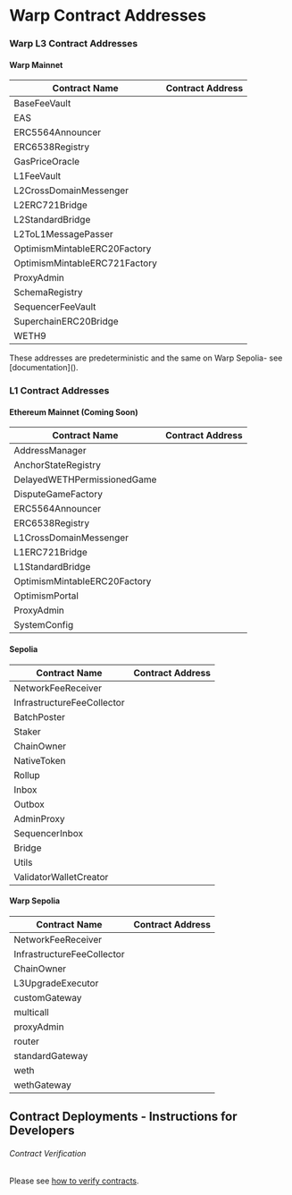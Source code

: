 
# Warp Contract Addresses

### Warp L3 Contract Addresses

#### Warp Mainnet

| Contract Name                 | Contract Address                                                                                                                                             |
| ----------------------------- | ------------------------------------------------------------------------------------------------------------------------------------------------------------ |
| BaseFeeVault                  | <CopyableCode code="(Coming Soon)" href="" /> |
| EAS                           | <CopyableCode code="(Coming Soon)" href="" /> |
| ERC5564Announcer              | <CopyableCode code="(Coming Soon)" href="" /> |
| ERC6538Registry               | <CopyableCode code="(Coming Soon)" href="" /> |
| GasPriceOracle                | <CopyableCode code="(Coming Soon)" href="" /> |
| L1FeeVault                    | <CopyableCode code="(Coming Soon)" href="" /> |
| L2CrossDomainMessenger        | <CopyableCode code="(Coming Soon)" href="" /> |
| L2ERC721Bridge                | <CopyableCode code="(Coming Soon)" href="" /> |
| L2StandardBridge              | <CopyableCode code="(Coming Soon)" href="" /> |
| L2ToL1MessagePasser           | <CopyableCode code="(Coming Soon)" href="" /> |
| OptimismMintableERC20Factory  | <CopyableCode code="(Coming Soon)" href="" /> |
| OptimismMintableERC721Factory | <CopyableCode code="(Coming Soon)" href="" /> |
| ProxyAdmin                    | <CopyableCode code="(Coming Soon)" href="" /> |
| SchemaRegistry                | <CopyableCode code="0(Coming Soon)" href="" /> |
| SequencerFeeVault             | <CopyableCode code="(Coming Soon)" href="" /> |
| SuperchainERC20Bridge         | <CopyableCode code="(Coming Soon)" href="" /> |
| WETH9                         | <CopyableCode code="(Coming Soon)" href="" /> |

<Callout type="info" emoji="ℹ️">
  These addresses are predeterministic and the same on Warp Sepolia- see
  [documentation]().
</Callout>

### L1 Contract Addresses

#### Ethereum Mainnet (Coming Soon)

| Contract Name                | Contract Address                                                                                                                                        |
| ---------------------------- | ------------------------------------------------------------------------------------------------------------------------------------------------------- |
| AddressManager               | <CopyableCode code="(Coming Soon)" href="(Coming Soon)" /> |
| AnchorStateRegistry          | <CopyableCode code="(Coming Soon)" href="https://eth.blockscout.com/address/0xde744491bcf6b2dd2f32146364ea1487d75e2509" /> |
| DelayedWETHPermissionedGame  | <CopyableCode code="(Coming Soon)" href="(Coming Soon)" /> |
| DisputeGameFactory           | <CopyableCode code="(Coming Soon)" href="https://eth.blockscout.com/address/0x10d7b35078d3baabb96dd45a9143b94be65b12cd" /> |
| ERC5564Announcer             | <CopyableCode code="(Coming Soon)" href="https://eth.blockscout.com/address/0x55649E01B5Df198D18D95b5cc5051630cfD45564" /> |
| ERC6538Registry              | <CopyableCode code="(Coming Soon)" href="https://eth.blockscout.com/address/0x6538E6bf4B0eBd30A8Ea093027Ac2422ce5d6538" /> |
| L1CrossDomainMessenger       | <CopyableCode code="(Coming Soon)" href="https://eth.blockscout.com/address/0x69d3cf86b2bf1a9e99875b7e2d9b6a84426c171f" /> |
| L1ERC721Bridge               | <CopyableCode code="(Coming Soon)" href="https://eth.blockscout.com/address/0x661235a238b11191211fa95d4dd9e423d521e0be" /> |
| L1StandardBridge             | <CopyableCode code="(Coming Soon)" href="https://eth.blockscout.com/address/0x88ff1e5b602916615391f55854588efcbb7663f0" /> |
| OptimismMintableERC20Factory | <CopyableCode code="(Coming Soon)" href="https://eth.blockscout.com/address/0xa8b389a82e088b164cd03230e900980cced34d29" /> |
| OptimismPortal               | <CopyableCode code="(Coming Soon)" href="https://eth.blockscout.com/address/0x5d66c1782664115999c47c9fa5cd031f495d3e4f" /> |
| ProxyAdmin                   | <CopyableCode code="(Coming Soon)" href="https://eth.blockscout.com/address/0xd56045E68956FCe2576E680c95a4750cf8241f79" /> |
| SystemConfig                 | <CopyableCode code="0(Coming Soon)" href="https://eth.blockscout.com/address/0x62c0a111929fa32cec2f76adba54c16afb6e8364" /> |

#### Sepolia

| Contract Name                | Contract Address                                                                                                                                                |
| ---------------------------- | --------------------------------------------------------------------------------------------------------------------------------------------------------------- |
| NetworkFeeReceiver           | <CopyableCode code="0x252431e84d5e22435a0c833c2220770c52f59633" href="https://sepolia.etherscan.io/address/0x252431e84d5e22435a0c833c2220770c52f59633" /> |
| InfrastructureFeeCollector   | <CopyableCode code="i0x252431e84d5e22435a0c833c2220770c52f59633" href="https://sepolia.etherscan.io/address/0x252431e84d5e22435a0c833c2220770c52f59633" /> |
| BatchPoster                  | <CopyableCode code="0xDFf66Cd5A1625508050FefFad18158d5e0E56a84" href="https://sepolia.etherscan.io/address/0xDFf66Cd5A1625508050FefFad18158d5e0E56a84" /> |
| Staker                       | <CopyableCode code="0xC9bf911A8169e818F195EeFA868EF30F2a7958BB" href="https://sepolia.etherscan.io/address/0xc9bf911a8169e818f195eefa868ef30f2a7958bb" /> |
| ChainOwner                   | <CopyableCode code="0xECC0d232248D0058789F6c997bE08fF1a6814aE0" href="https://sepolia.etherscan.io/address/0xecc0d232248d0058789f6c997be08ff1a6814ae0" /> |
| NativeToken                  | <CopyableCode code="0x4b4E2Fac7E4B2a5EA97d560c691cBDCdaec5DA92" href="https://sepolia.etherscan.io/address/0x4b4E2Fac7E4B2a5EA97d560c691cBDCdaec5DA92" /> |
 | Rollup                      | <CopyableCode code="0x5a23987bF16FfD1448fc9E89AaE874e401229764" href="https://sepolia.etherscan.io/address/0x5a23987bF16FfD1448fc9E89AaE874e401229764" /> |
| Inbox                        | <CopyableCode code="0x52Da15825Bceb8dfc9ebFb08F7239afCE240D0e5" href="https://sepolia.etherscan.io/address/0x52Da15825Bceb8dfc9ebFb08F7239afCE240D0e5" /> |
| Outbox                       | <CopyableCode code="0xB818dCf52B995870b6C4d4623CFabDEcED786621" href="https://sepolia.etherscan.io/address/0xB818dCf52B995870b6C4d4623CFabDEcED786621" /> |
| AdminProxy                   | <CopyableCode code="0x53f8318EA30Ed6a0449E3A60BD73433F16b8143D" href="https://sepolia.etherscan.io/address/0x53f8318EA30Ed6a0449E3A60BD73433F16b8143D" /> |
| SequencerInbox               | <CopyableCode code="0x5Ba0BC50ad73F8B9cbbd0D5F09Ad0A3d1c0f6C84" href="https://sepolia.etherscan.io/address/0x5Ba0BC50ad73F8B9cbbd0D5F09Ad0A3d1c0f6C84" /> |
| Bridge                       | <CopyableCode code="0x62d528869192bb9b4d7B1Cd1d14aBCDa100c19Fd" href="https://sepolia.etherscan.io/address/0x62d528869192bb9b4d7B1Cd1d14aBCDa100c19Fd" /> |
| Utils                        | <CopyableCode code="0x9d502DD38E6E7FBdd3b7e964345d544ec37f1D72" href="https://sepolia.etherscan.io/address/0x9d502DD38E6E7FBdd3b7e964345d544ec37f1D72" /> |
| ValidatorWalletCreator       | <CopyableCode code="0x684A827456373a0C0379B1C82BA31Ee5E4F88F62" href="https://sepolia.etherscan.io/address/0x684A827456373a0C0379B1C82BA31Ee5E4F88F62" /> |




#### Warp Sepolia

| Contract Name                             | Contract Address                                                                                                                                            |
| ----------------------------------------- | ----------------------------------------------------------------------------------------------------------------------------------------------------------- |
| NetworkFeeReceiver                        | <CopyableCode code="0x252431e84d5e22435a0c833c2220770c52f59633" href="https://sepolia.warpscan.org/address/0x252431E84D5E22435A0c833C2220770c52F59633" /> |
| InfrastructureFeeCollector                | <CopyableCode code="0x252431e84d5e22435a0c833c2220770c52f59633" href="https://sepolia.warpscan.org/address/0x252431E84D5E22435A0c833C2220770c52F59633" /> |
| ChainOwner                                | <CopyableCode code="0xECC0d232248D0058789F6c997bE08fF1a6814aE0" href="https://sepolia.warpscan.org/address/0xECC0d232248D0058789F6c997bE08fF1a6814aE0" /> |
| L3UpgradeExecutor                         | <CopyableCode code="0x92FfF2533Dc78e093CA9C4d9F2Eac2B9DAb38483" href="https://sepolia.etherscan.io/address/0x92FfF2533Dc78e093CA9C4d9F2Eac2B9DAb38483" /> |
| customGateway                             | <CopyableCode code="0xC91D1f8577c5E14cb039cB8fE11641cdD5144344" href="https://sepolia.warpscan.org/address/0xC91D1f8577c5E14cb039cB8fE11641cdD5144344" /> |
| multicall                                 | <CopyableCode code="0xF84E10b6604dD925Af62D82101B09754172b37Fe" href="https://sepolia.warpscan.org/address/0xF84E10b6604dD925Af62D82101B09754172b37Fe" /> |
| proxyAdmin                                | <CopyableCode code="0x22f61B2A3Bea22A56b49F5CE4A179D48531c6D98" href="https://sepolia.etherscan.io/address/0x22f61B2A3Bea22A56b49F5CE4A179D48531c6D98" /> |
| router                                    | <CopyableCode code="0x952091d16FcE8708AeF464b87782Fc96A0A38dBA" href="https://sepolia.warpscan.org/address/0x952091d16FcE8708AeF464b87782Fc96A0A38dBA" /> |
| standardGateway                           | <CopyableCode code="0xA6EB0e8bFFA60CF82f084c7554671e55c4Db3aA9" href="https://sepolia.warpscan.org/address/0xA6EB0e8bFFA60CF82f084c7554671e55c4Db3aA9" /> |
| weth                                      | <CopyableCode code="0x0000000000000000000000000000000000000000" href="https://sepolia.etherscan.io/address/0x0000000000000000000000000000000000000000" /> |
| wethGateway                               | <CopyableCode code="0x0000000000000000000000000000000000000000" href="https://sepolia.etherscan.io/address/0x0000000000000000000000000000000000000000" /> |


## Contract Deployments - Instructions for Developers

###### Contract Verification

Please see [how to verify contracts](/build/tutorials/verify-smart-contract).
